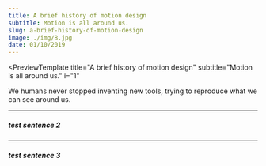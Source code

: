 ```yaml
---
title: A brief history of motion design
subtitle: Motion is all around us.
slug: a-brief-history-of-motion-design
image: ./img/8.jpg
date: 01/10/2019
---
```


<PreviewTemplate
  title="A brief history of motion design"
  subtitle="Motion is all around us."
  i="1"
>
  We humans never stopped inventing new tools, trying to reproduce what we can
  see around us.
</PreviewTemplate>

---

##### test sentence 2

---

##### test sentence 3
